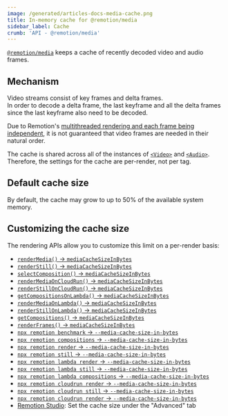```yaml
---
image: /generated/articles-docs-media-cache.png
title: In-memory cache for @remotion/media
sidebar_label: Cache
crumb: 'API - @remotion/media'
---
```


[`@remotion/media`](/docs/media) keeps a cache of recently decoded video and audio frames.

## Mechanism

Video streams consist of key frames and delta frames.  
In order to decode a delta frame, the last keyframe and all the delta frames since the last keyframe also need to be decoded.

Due to Remotion's [multithreaded rendering and each frame being independent](/docs/flickering), it is not guaranteed that video frames are needed in their natural order.

The cache is shared across all of the instances of [`<Video>`](/docs/media/video) and [`<Audio>`](/docs/media/audio).  
Therefore, the settings for the cache are per-render, not per tag.

## Default cache size

By default, the cache may grow to up to 50% of the available system memory.

## Customizing the cache size

The rendering APIs allow you to customize this limit on a per-render basis:

- [`renderMedia()` → `mediaCacheSizeInBytes`](/docs/renderer/render-media#mediacachesizeinbytes)
- [`renderStill()` → `mediaCacheSizeInBytes`](/docs/renderer/render-still#mediacachesizeinbytes)
- [`selectComposition()` → `mediaCacheSizeInBytes`](/docs/renderer/select-composition#mediacachesizeinbytes)
- [`renderMediaOnCloudRun()` → `mediaCacheSizeInBytes`](/docs/cloudrun/rendermediaoncloudrun#mediacachesizeinbytes)
- [`renderStillOnCloudRun()` → `mediaCacheSizeInBytes`](/docs/cloudrun/renderstilloncloudrun#mediacachesizeinbytes)
- [`getCompositionsOnLambda()` → `mediaCacheSizeInBytes`](/docs/lambda/getcompositionsonlambda#mediacachesizeinbytes)
- [`renderMediaOnLambda()` → `mediaCacheSizeInBytes`](/docs/lambda/rendermediaonlambda#mediacachesizeinbytes)
- [`renderStillOnLambda()` → `mediaCacheSizeInBytes`](/docs/lambda/renderstillonlambda#mediacachesizeinbytes)
- [`getCompositions()` → `mediaCacheSizeInBytes`](/docs/lambda/getcompositionsonlambda#mediacachesizeinbytes)
- [`renderFrames()` → `mediaCacheSizeInBytes`](/docs/renderer/render-frames#mediacachesizeinbytes)
- [`npx remotion benchmark` → `--media-cache-size-in-bytes`](/docs/cli/benchmark#--media-cache-size-in-bytes)
- [`npx remotion compositions` → `--media-cache-size-in-bytes`](/docs/cli/compositions#--media-cache-size-in-bytes)
- [`npx remotion render` → `--media-cache-size-in-bytes`](/docs/cli/render#--media-cache-size-in-bytes)
- [`npx remotion still` → `--media-cache-size-in-bytes`](/docs/cli/still#--media-cache-size-in-bytes)
- [`npx remotion lambda render` → `--media-cache-size-in-bytes`](/docs/lambda/cli/render#--media-cache-size-in-bytes)
- [`npx remotion lambda still` → `--media-cache-size-in-bytes`](/docs/lambda/cli/still#--media-cache-size-in-bytes)
- [`npx remotion lambda compositions` → `--media-cache-size-in-bytes`](/docs/lambda/cli/compositions#--media-cache-size-in-bytes)
- [`npx remotion cloudrun render` → `--media-cache-size-in-bytes`](/docs/cloudrun/cli/render#--media-cache-size-in-bytes)
- [`npx remotion cloudrun still` → `--media-cache-size-in-bytes`](/docs/cloudrun/cli/still#--media-cache-size-in-bytes)
- [`npx remotion cloudrun render` → `--media-cache-size-in-bytes`](/docs/cloudrun/cli/render#--media-cache-size-in-bytes)
- [Remotion Studio](/docs/studio): Set the cache size under the "Advanced" tab
